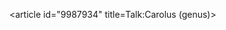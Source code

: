 <article id="9987934" title=Talk:Carolus (genus)>
	<talkpage id="9987934" title="Talk:Carolus (genus)">
{{WikiProject Plants|class=Stub|importance=Low|needs-photo=yes}}
	</talkpage>
</article>